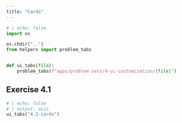 ```yaml
---
title: "Cards"
---
```

```python
# | echo: false
import os

os.chdir("..")
from helpers import problem_tabs


def ui_tabs(file):
    problem_tabs(f"apps/problem-sets/4-ui-customization/{file}")


```

## Exercise 4.1

```python
# | echo: false
# | output: asis
ui_tabs("4.2-cards")
```